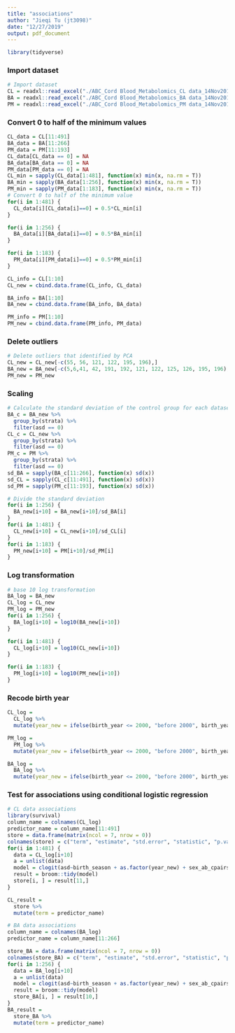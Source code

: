 ```yaml
---
title: "associations"
author: "Jieqi Tu (jt3098)"
date: "12/27/2019"
output: pdf_document
---
```


```r
library(tidyverse)
```

### Import dataset
```r
# Import dataset
CL = readxl::read_excel("./ABC_Cord Blood_Metabolomics_CL data_14Nov2019.xlsx") %>% janitor::clean_names()
BA = readxl::read_excel("./ABC_Cord Blood_Metabolomics_BA data_14Nov2019.xlsx") %>% janitor::clean_names()
PM = readxl::read_excel("./ABC_Cord Blood_Metabolomics_PM data_14Nov2019.xlsx") %>% janitor::clean_names()
```


### Convert 0 to half of the minimum values
```r
CL_data = CL[11:491]
BA_data = BA[11:266]
PM_data = PM[11:193]
CL_data[CL_data == 0] = NA
BA_data[BA_data == 0] = NA
PM_data[PM_data == 0] = NA
CL_min = sapply(CL_data[1:481], function(x) min(x, na.rm = T))
BA_min = sapply(BA_data[1:256], function(x) min(x, na.rm = T))
PM_min = sapply(PM_data[1:183], function(x) min(x, na.rm = T))
# Convert 0 to half of the minimum value
for(i in 1:481) {
  CL_data[i][CL_data[i]==0] = 0.5*CL_min[i]
}

for(i in 1:256) {
  BA_data[i][BA_data[i]==0] = 0.5*BA_min[i]
}

for(i in 1:183) {
  PM_data[i][PM_data[i]==0] = 0.5*PM_min[i]
}

CL_info = CL[1:10]
CL_new = cbind.data.frame(CL_info, CL_data)

BA_info = BA[1:10]
BA_new = cbind.data.frame(BA_info, BA_data)

PM_info = PM[1:10]
PM_new = cbind.data.frame(PM_info, PM_data)
```

### Delete outliers
```r
# Delete outliers that identified by PCA
CL_new = CL_new[-c(55, 56, 121, 122, 195, 196),]
BA_new = BA_new[-c(5,6,41, 42, 191, 192, 121, 122, 125, 126, 195, 196),]
PM_new = PM_new
```

### Scaling
```r
# Calculate the standard deviation of the control group for each dataset
BA_c = BA_new %>% 
  group_by(strata) %>% 
  filter(asd == 0)
CL_c = CL_new %>% 
  group_by(strata) %>% 
  filter(asd == 0)
PM_c = PM %>% 
  group_by(strata) %>% 
  filter(asd == 0)
sd_BA = sapply(BA_c[11:266], function(x) sd(x))
sd_CL = sapply(CL_c[11:491], function(x) sd(x))
sd_PM = sapply(PM_c[11:193], function(x) sd(x))

# Divide the standard deviation
for(i in 1:256) {
  BA_new[i+10] = BA_new[i+10]/sd_BA[i]
}
for(i in 1:481) {
  CL_new[i+10] = CL_new[i+10]/sd_CL[i]
}
for(i in 1:183) {
  PM_new[i+10] = PM[i+10]/sd_PM[i]
}
```

### Log transformation
```r
# base 10 log transformation
BA_log = BA_new
CL_log = CL_new
PM_log = PM_new
for(i in 1:256) {
  BA_log[i+10] = log10(BA_new[i+10])
}

for(i in 1:481) {
  CL_log[i+10] = log10(CL_new[i+10])
}

for(i in 1:183) {
  PM_log[i+10] = log10(PM_new[i+10])
}

```

### Recode birth year
```r
CL_log = 
  CL_log %>% 
  mutate(year_new = ifelse(birth_year <= 2000, "before 2000", birth_year))

PM_log = 
  PM_log %>% 
  mutate(year_new = ifelse(birth_year <= 2000, "before 2000", birth_year))

BA_log = 
  BA_log %>% 
  mutate(year_new = ifelse(birth_year <= 2000, "before 2000", birth_year))
```

### Test for associations using conditional logistic regression
```r
# CL data associations
library(survival)
column_name = colnames(CL_log)
predictor_name = column_name[11:491]
store = data.frame(matrix(ncol = 7, nrow = 0))
colnames(store) = c("term", "estimate", "std.error", "statistic", "p.value",   "conf.low",  "conf.high")
for(i in 1:481) {
  data = CL_log[i+10]
  a = unlist(data)
  model = clogit(asd~birth_season + as.factor(year_new) + sex_ab_cpairsampleselection1 + a, data = CL_log)
  result = broom::tidy(model)
  store[i, ] = result[11,]
}

CL_result = 
  store %>% 
  mutate(term = predictor_name)
```

```r
# BA data associations
column_name = colnames(BA_log)
predictor_name = column_name[11:266]

store_BA = data.frame(matrix(ncol = 7, nrow = 0))
colnames(store_BA) = c("term", "estimate", "std.error", "statistic", "p.value",   "conf.low",  "conf.high")
for(i in 1:256) {
  data = BA_log[i+10]
  a = unlist(data)
  model = clogit(asd~birth_season + as.factor(year_new) + sex_ab_cpairsampleselection1 + a, data = BA_log)
  result = broom::tidy(model)
  store_BA[i, ] = result[10,]
}
BA_result = 
  store_BA %>% 
  mutate(term = predictor_name)
```